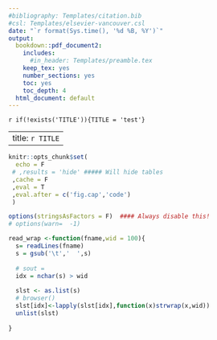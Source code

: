 ```yaml
---
#bibliography: Templates/citation.bib
#csl: Templates/elsevier-vancouver.csl
date: "`r format(Sys.time(), '%d %B, %Y')`"
output:
  bookdown::pdf_document2:
    includes:
      #in_header: Templates/preamble.tex
    keep_tex: yes
    number_sections: yes
    toc: yes
    toc_depth: 4
  html_document: default
---
```


`r if(!exists('TITLE')){TITLE = 'test'}`

---
title: `r TITLE`
---


```r
knitr::opts_chunk$set(
  echo = F
 # ,results = 'hide' ##### Will hide tables
 ,cache = F
 ,eval = T
 ,eval.after = c('fig.cap','code')
 )

options(stringsAsFactors = F)  #### Always disable this!
# options(warn=  -1)


```

```r
read_wrap <-function(fname,wid = 100){
  s= readLines(fname)
  s = gsub('\t','  ',s)
  
  # sout = 
  idx = nchar(s) > wid
  
  slst <- as.list(s)
  # browser()
  slst[idx]<-lapply(slst[idx],function(x)strwrap(x,wid))
  unlist(slst)
  
}
```
